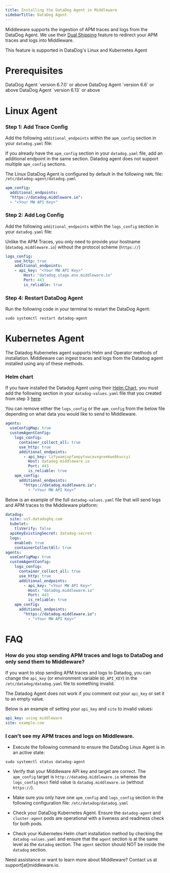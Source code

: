 ```yaml
---
title: Installing the DataDog Agent in Middleware
sidebarTitle: DataDog Agent
---
```


Middleware supports the ingestion of APM traces and logs from the DataDog Agent. We use their [Dual Shipping](https://docs.datadoghq.com/agent/configuration/dual-shipping/) feature to redirect your APM traces and logs into Middleware. 

<Note> This feature is supported in DataDog's Linux and Kubernetes Agent </Note>

# Prerequisites

<Steps>

  <Step title="DataDog Agent - Traces">
  DataDog Agent `version 6.7.0` or above 
  </Step>

  <Step title="DataDog Agent - TCP Logs">
    DataDog Agent `version 6.6` or above
  </Step>

  <Step title="DataDog Agent - HTTP Logs">
    DataDog Agent `version 6.13` or above
  </Step>

</Steps>

# Linux Agent

### Step 1: Add Trace Config

Add the following `additional_endpoints` within the `apm_config` section in your `datadog.yaml` file:

<Warning>If you already have the `apm_config` section in your `datadog.yaml` file, add an additional endpoint in the same section. Datadog agent does not support multiple `apm_config` sections. </Warning> 

<Note> The Linux DataDog Agent is configured by default in the following `YAML` file: `/etc/datadog-agent/datadog.yaml` </Note>

```yaml datadog.yaml
apm_config:
  additional_endpoints:
  "https://datadog.middleware.io":
  - "<Your MW API Key>"
```

### Step 2: Add Log Config

Add the following `additional_endpoints` within the `logs_config` section in your `datadog.yaml` file:

<Note> Unlike the APM Traces, you only need to provide your hostname (`datadog.middleware.io`) without the protocol scheme (`https://`) </Note>

```yaml datadog.yaml
logs_config:
    use_http: true
    additional_endpoints:
    - api_key: "<Your MW API Key>"
        Host: "datadog.stage.env.middleware.io"
        Port: 443
        is_reliable: true
```

### Step 4: Restart DataDog Agent

Run the following code in your terminal to restart the DataDog Agent:

```shell Shell
sudo systemctl restart datadog-agent
```

# Kubernetes Agent

The Datadog Kubernetes agent supports Helm and Operator methods of installation. Middleware can ingest traces and logs from the Datadog agent installed using any of these methods.

### Helm chart 

If you have installed the Datadog Agent using their [Helm Chart](https://docs.datadoghq.com/containers/kubernetes/installation/?tab=helm), you must add the following section in your `datadog-values.yaml` file that you created from step 3 [here](https://github.com/DataDog/helm-charts/blob/main/charts/datadog/values.yaml):

<Note> You can remove either the `logs_config` or the `apm_config` from the below file depending on what data you would like to send to Middleware. </Note>

```yaml datadog-values.yaml
agents:
  useConfigMap: true
  customAgentConfig:
    logs_config:
      container_collect_all: true
      use_http: true
      additional_endpoints:
        - api_key: lzfywamjxpfaepytxwcavxgnxmkwebkuccyi
          Host: datadog.middleware.io
          Port: 443
          is_reliable: true
    apm_config:
      additional_endpoints:
        "https://datadog.middleware.io":
          - "<Your MW API Key>”

```

Below is an example of the full `datadog-values.yaml` file that will send logs and APM traces to the Middleware platform:

```yaml datadog-values.yaml
datadog:
  site: us5.datadoghq.com
  kubelet:
    tlsVerify: false
  apiKeyExistingSecret: datadog-secret
  logs:
    enabled: true
    containerCollectAll: true
agents:
  useConfigMap: true
  customAgentConfig:
    logs_config:
      container_collect_all: true
      use_http: true
      additional_endpoints:
        - api_key: "<Your MW API Key>"
          Host: "datadog.middleware.io"
          Port: 443
          is_reliable: true
    apm_config:
      additional_endpoints:
        "https://datadog.middleware.io":
          - "<Your MW API Key>"
```
# FAQ

### How do you stop sending APM traces and logs to DataDog and only send them to Middleware?

If you want to stop sending APM traces and logs to Datadog, you can change the `api_key` (or environment variable `DD_API_KEY`) in the `/etc/datadog/datadog.yaml` file to something invalid.  

<Warning> The Datadog Agent does not work if you comment out your `api_key` or set it to an empty value. </Warning>


Below is an example of setting your `api_key` and `site` to invalid values: 

```yaml datadog-values.yaml
api_key: using middleware
site: example.com
```

### I can't see my APM traces and logs on Middleware.

- Execute the following command to ensure the DataDog Linux Agent is in an active state:

```shell Shell
sudo systemctl status datadog-agent
```

- Verify that your Middleware API key and target are correct. The `apm_config` target is `http://datadog.middleware.io`
whereas the `logs_config` `Host` field value is `datadog.middleware.io` (without `https://`).

- Make sure you only have one `apm_config` and `logs_config` section in the following configuration file: `/etc/datadog/datadog.yaml`

- Check your DataDog Kubernetes Agent. Ensure the `datadog-agent` and `cluster-agent` pods are operational with a liveness and readiness check for both pods.

- Check your Kubernetes Helm chart installation method by checking the `datadog-values.yaml` and ensure that the `agent` section is at the same level as the `datadog` section. The `agent` section should NOT be inside the `datadog` section.

<Note> Need assistance or want to learn more about Middleware? Contact us at support[at]middleware.io. </Note>